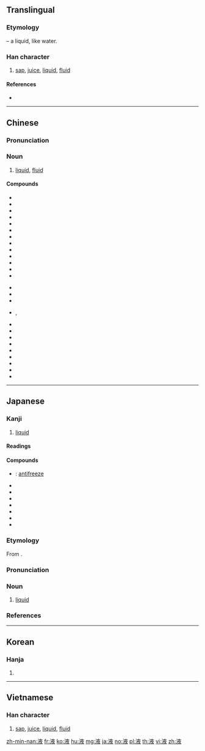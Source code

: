 ==Translingual==

===Etymology===
{{Han compound|水|alt1=氵|t1=water|夜|ls=psc|c1=s|c2=p}} – a liquid, like water.

===Han character===
{{Han char|rn=85|rad=水|as=08|sn=11|four=30147|canj=EYOK|ids=⿰氵夜}}

# [[sap]], [[juice]], [[liquid]], [[fluid]]

====References====
* {{Han ref|kx=0628.040|dkj=17586|dj=1029.260|hdz=31658.020|uh=6DB2|ud=28082|bh=B247|bd=45639}}

----

==Chinese==
{{zh-forms}}

===Pronunciation===
{{zh-pron
|m=液
|c=jik6,jat6
|h=pfs=
|md=
|mn=sio̍h
|w=
|mc=y
|oc=y
|cat=n
}}

===Noun===
{{zh-noun}}

# [[liquid]], [[fluid]]
#: {{zh-usex|體液|bodily fluid}}

====Compounds====
{{top2}}
* {{l|cmn|鼻窦炎口服液|tr=bídòuyán kǒufúyè}}
* {{l|cmn|柴胡口服液}}
* {{l|cmn|化积口服液|tr=huàjī kǒufúyè}}
* {{l|cmn|藿香正气口服液|tr=huòxiāng zhèngqì kǒufúyè}}
* {{l|cmn|口喘灵注射液}}
* {{l|cmn|清开灵口服液|tr=qīngkāilíng kǒufúyè}}
* {{l|cmn|清热解毒口服液|tr=qīngrè jiědú kǒufúyè}}
* {{l|cmn|舒心口服液|tr=shūxīn kǒufùyè}}
* {{l|cmn|双黄连口服液|tr=shuānghuánglián kǒufúyè}}
* {{l|cmn|小儿清热止咳口服液|tr=xiǎo ér qīngrè zhǐké kǒufúyè}}
* {{l|cmn|小儿热速清口服液|tr=xiǎo ér rèsùqīng kǒufúyè}}
* {{l|cmn|心通口服液|tr=xīntōng kǒufúyè}}
* {{l|cmn|血康口服液}}
{{mid2}}
* {{l|cmn|液化}}
* {{l|cmn|液晶}}
* {{l|cmn|液态}}
* {{l|cmn|液體}}, {{l|cmn|液体}}
* {{l|cmn|液压机}}
* {{l|cmn|益母草口服液|tr=yìmǔcǎo kǒufúyè}}
* {{l|cmn|银黄口服液}}
* {{l|cmn|玉屏凤口服液}}
* {{l|cmn|浴液|tr=yùyè}}
* {{l|cmn|珍视明滴眼液}}
* {{l|cmn|止咳橘红口服液}}
* {{l|cmn|止嗽定喘口服液}}
* {{l|cmn|滋心阴口服液|tr=zīxīnyīn kǒufúyè}}
{{bottom}}

----

==Japanese==

===Kanji===
{{ja-kanji|grade=5|rs=水08}}

# [[liquid]]

====Readings====
{{ja-readings|goon=[[やく]] (yaku)|kanon=[[えき]] (eki)|kun=[[しる]] (shiru)}}

====Compounds====
{{der-top|Compounds}}
* {{ja-r|不凍液|ふとうえき}}: [[antifreeze]]
* {{ja-r|液化|えきか}}
* {{ja-r|液汁|えきじゅう}}
* {{ja-r|液晶|えきしょう}}
* {{ja-r|液状|えきじょう}}
* {{ja-r|液体|えきたい}}
* {{ja-r|血液|けつえき}}
* {{ja-r|精液|せいえき}}
{{der-bottom}}

===Etymology===
{{ja-kanjitab|えき|yomi=o}}
From {{etyl|ltc|ja|sort=えき}} {{m|zh|液|tr=yek||liquid}}.

===Pronunciation===
{{ja-pron|yomi=kanon|えき|acc=1|acc_ref=DJR,NHK}}

===Noun===
{{ja-noun|えき}}

# [[liquid]]

===References===
<references/>

----

==Korean==

===Hanja===
{{ko-hanja|hangeul=액|eumhun=|rv=aek|mr=aek|y=ayk}}

# {{defn|lang=ko|sort=水08}}

----

==Vietnamese==

===Han character===
{{vi-hantu|[[dịch]], [[giá]]|rs=水08}}

# [[sap]], [[juice]], [[liquid]], [[fluid]]

[[zh-min-nan:液]]
[[fr:液]]
[[ko:液]]
[[hu:液]]
[[mg:液]]
[[ja:液]]
[[no:液]]
[[pl:液]]
[[th:液]]
[[vi:液]]
[[zh:液]]